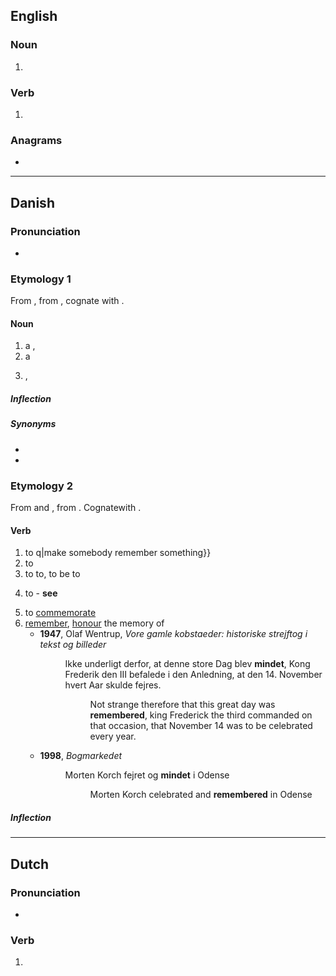{{also|Minde}}
==English==

===Noun===
{{en-noun}}

# {{obsolete spelling of|en|mind}}

===Verb===
{{en-verb}}

# {{obsolete spelling of|en|mind}}

===Anagrams===
* {{anagrams|en|a=deimn|EDMIn|Indem.|denim|menid|mined}}

----

==Danish==

===Pronunciation===
* {{IPA|da|[ˈmenə]}}

===Etymology 1===
From {{inh|da|non|minni}}, from {{inh|non|gem-pro|*gaminþiją}}, cognate with {{cog|got|𐌲𐌰𐌼𐌹𐌽𐌸𐌹}}.

====Noun====
{{da-noun|t|r}}
# a {{l|en|memory}}, {{l|en|remembrance}}
# a {{l|en|memorial}}
# {{lb|da|dated}} {{l|en|permission}}, {{l|en|consent}}

=====Inflection=====
{{da-decl|t|r}}

=====Synonyms=====
* {{l|da|erindring}}
* {{l|da|hukommelse}}

===Etymology 2===
From {{inh|da|non|minna}} and {{m|non|minnast}}, from {{inh|non|gem-pro|*minþijaną}}. Cognatewith {{cog|sv|minnas}}.

====Verb====
{{head|da|verb|past tense|mindede|past participle|mindet}}

# to {{l|en|remind}} q|make somebody remember something}}
# to {{l|en|remind}} {{q|get a person to think of something {{l|en|similar}} or {{l|en|identical}} to something}}
# to {{l|en|relate}} to, to be {{l|en|similar}} to {{q|with the preposition {{l|da|om}}}}
# {{lb|da|passive}} to {{l|en|remember}} - '''see {{l|da|mindes}}'''
# to [[commemorate]]
# [[remember]], [[honour]] the memory of
#* '''1947''', Olaf Wentrup, ''Vore gamle kobstaeder: historiske strejftog i tekst og billeder''
#*: Ikke underligt derfor, at denne store Dag blev '''mindet''', Kong Frederik den III  befalede i den Anledning, at den 14. November hvert Aar skulde fejres.
#*:: Not strange therefore that this great day was '''remembered''', king Frederick the third commanded on that occasion, that November 14 was to be celebrated every year.
#* '''1998''', ''Bogmarkedet''
#*: Morten Korch fejret og '''mindet''' i Odense
#*:: Morten Korch celebrated and '''remembered''' in Odense

=====Inflection=====
{{da-conj|mind||er|ede|h|et}}

----

==Dutch==

===Pronunciation===
* {{audio|nl|Nl-minde.ogg|Audio}}

===Verb===
{{head|nl|verb form}}

# {{nl-verb form of|n=sg|t=past|m=ind+subj|minnen}}